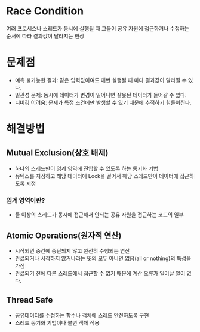 # Race Condition
여러 프로세스나 스레드가 동시에 실행될 때 그들이 공유 자원에 접근하거나 수정하는 순서에 따라 결과값이 달라지는 현상

# 문제점
- 예측 불가능한 결과: 같은 입력값이여도 매번 실행될 때 마다 결과값이 달라질 수 있다.
- 일관성 문제: 동시에 데이터가 변경이 일어나면 잘못된 데이터가 들어갈 수 있다.
- 디버깅 어려움: 문제가 특정 조건에만 발생할 수 있기 때문에 추적하기 힘들어진다.

# 해결방법
## Mutual Exclusion(상호 배제)
- 하나의 스레드만이 임계 영역에 진입할 수 있도록 하는 동기화 기법
- 뮤텍스를 지정하고 해당 데이터에 Lock을 걸어서 해당 스레드만이 데이터에 접근하도록 지정

### 임계 영역이란?
- 둘 이상의 스레드가 동시에 접근해서 안되는 공유 자원을 접근하는 코드의 일부

## Atomic Operations(원자적 연산)
- 시작되면 중간에 중단되지 않고 완전히 수행되는 연산
- 완료되거나 시작하지 않거나라는 뜻의 모두 아니면 없음(all or nothing)의 특성을 가짐
- 완료되기 전에 다른 스레드에서 접근할 수 없기 때문에 계산 오류가 일어날 일이 없다.

## Thread Safe
- 공유데이터를 수정하는 함수나 객체에 스레드 안전하도록 구현
- 스레드 동기화 기법이나 불변 객체 적용

